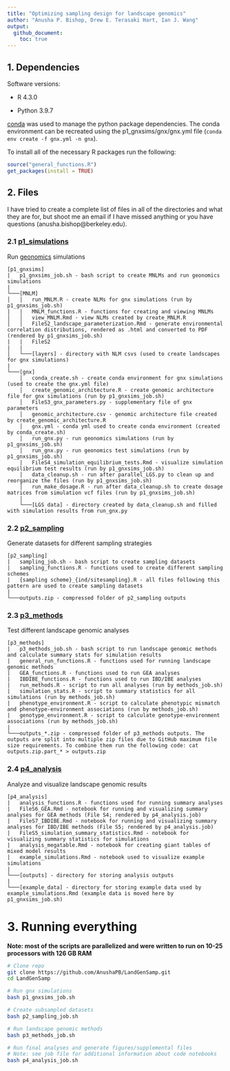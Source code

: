 ```yaml
---
title: "Optimizing sampling design for landscape genomics"
author: "Anusha P. Bishop, Drew E. Terasaki Hart, Ian J. Wang"
output: 
  github_document:
    toc: true
---
```



## 1. Dependencies

Software versions:

- R 4.3.0

- Python 3.9.7 

[conda](https://docs.conda.io/en/latest/) was used to manage the python package dependencies. The conda environment can be recreated using the p1_gnxsims/gnx/gnx.yml file (`conda env create -f gnx.yml -n gnx`). 

To install all of the necessary R packages run the following:
```r
source("general_functions.R")
get_packages(install = TRUE)
```

## 2. Files

I have tried to create a complete list of files in all of the directories and what they are for, but shoot me an email if I have missed anything or you have questions (anusha.bishop@berkeley.edu).

### 2.1 [p1_simulations](https://github.com/AnushaPB/LandGenSamp/tree/main/p1_gnxsims)
Run [geonomics](https://geonomics.readthedocs.io/en/latest/) simulations

```
[p1_gnxsims]
|   p1_gnxsims_job.sh - bash script to create MNLMs and run geonomics simulations
|
└───[MNLM]
│   │   run_MNLM.R - create NLMs for gnx simulations (run by p1_gnxsims_job.sh)
|   |   MNLM_functions.R - functions for creating and viewing MNLMs
│   │   view_MNLM.Rmd - view NLMs created by create_MNLM.R
│   │   FileS2_landscape_parameterization.Rmd - generate environmental correlation distributions, rendered as .html and converted to PDF (rendered by p1_gnxsims_job.sh)
|   |   FileS2
|   |   
│   └───[layers] - directory with NLM csvs (used to create landscapes for gnx simulations)
|   
└───[gnx]
    │   conda_create.sh - create conda environment for gnx simulations (used to create the gnx.yml file)
    │   create_genomic_architecture.R - create genomic architecture file for gnx simulations (run by p1_gnxsims_job.sh)
    │   FileS3_gnx_parameters.py - supplementary file of gnx parameters
    │   genomic_architecture.csv - genomic architecture file created by create_genomic_architecture.R
    │   gnx.yml - conda yml used to create conda environment (created by conda_create.sh)
    │   run_gnx.py - run geonomics simulations (run by p1_gnxsims_job.sh)
    │   run_gnx.py - run geonomics test simulations (run by p1_gnxsims_job.sh)
    |   FileS4_simulation_equilibrium_tests.Rmd - visualize simulation equilibrium test results (run by p1_gnxsims_job.sh)
    │   data_cleanup.sh - run after parallel_LGS.py to clean up and reorganize the files (run by p1_gnxsims_job.sh)
    │   run_make_dosage.R - run after data_cleanup.sh to create dosage matrices from simulation vcf files (run by p1_gnxsims_job.sh)
    │   
    └───[LGS data] - directory created by data_cleanup.sh and filled with simulation results from run_gnx.py
```

### 2.2 [p2_sampling](https://github.com/AnushaPB/LandGenSamp/tree/main/p2_sampling)
Generate datasets for different sampling strategies

```
[p2_sampling]
|   sampling_job.sh - bash script to create sampling datasets
|   sampling_functions.R - functions used to create different sampling schemes
|   {sampling scheme}_{ind/sitesampling}.R - all files following this pattern are used to create sampling datasets 
|   
└───outputs.zip - compressed folder of p2_sampling outputs
```

### 2.3 [p3_methods](https://github.com/AnushaPB/LandGenSamp/tree/main/p3_methods)
Test different landscape genomic analyses

```
[p3_methods]
|   p3_methods_job.sh - bash script to run landscape genomic methods and calculate summary stats for simulation results
|   general_run_functions.R - functions used for running landscape genomic methods
|   GEA_functions.R - functions used to run GEA analyses
|   IBDIBE_functions.R - functions used to run IBD/IBE analyses
|   run_methods.R - script to run all analyses (run by methods_job.sh)
|   simulation_stats.R - script to summary statistics for all simulations (run by methods_job.sh)
|   phenotype_environment.R - script to calculate phenotypic mismatch and phenotype-environment associations (run by methods_job.sh)
|   genotype_environment.R - script to calculate genotype-environment associations (run by methods_job.sh)
|  
└───outputs_*.zip - compressed folder of p3_methods outputs. The outputs are split into multiple zip files due to GitHub maximum file size requirements. To combine them run the following code: cat outputs.zip.part_* > outputs.zip
```

### 2.4 [p4_analysis](https://github.com/AnushaPB/LandGenSamp/tree/main/p4_analysis)
Analyze and visualize landscape genomic results 

```
[p4_analysis]
|   analysis_functions.R - functions used for running summary analyses
|   FileS6_GEA.Rmd - notebook for running and visualizing summary analyses for GEA methods (File S4; rendered by p4_analysis.job)
|   FileS7_IBDIBE.Rmd - notebook for running and visualizing summary analyses for IBD/IBE methods (File S5; rendered by p4_analysis.job)
|   FileS5_simulation_summary_statistics.Rmd - notebook for visualizing summary statistics for simulations
|   analysis_megatable.Rmd - notebook for creating giant tables of mixed model results
|   example_simulations.Rmd - notebook used to visualize example simulations
|  
└───[outputs] - directory for storing analysis outputs
|  
└───[example_data] - directory for storing example data used by example_simulations.Rmd (example data is moved here by p1_gnxsims_job.sh)
```

# 3. Running everything

**Note: most of the scripts are parallelized and were written to run on 10-25 processors with 126 GB RAM**

```bash
# Clone repo
git clone https://github.com/AnushaPB/LandGenSamp.git
cd LandGenSamp

# Run gnx simulations
bash p1_gnxsims_job.sh

# Create subsampled datasets
bash p2_sampling_job.sh

# Run landscape genomic methods
bash p3_methods_job.sh

# Run final analyses and generate figures/supplemental files
# Note: see job file for additional information about code notebooks
bash p4_analysis_job.sh
```